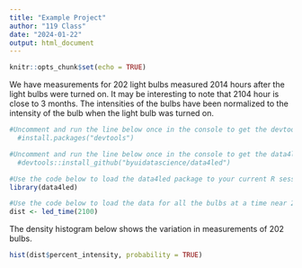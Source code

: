 ```yaml
---
title: "Example Project"
author: "119 Class"
date: "2024-01-22"
output: html_document
---
```


```r
knitr::opts_chunk$set(echo = TRUE)
```

We have measurements for 202 light bulbs measured 2014 hours after the light bulbs were turned on. It may be interesting to note that 2104 hour is close to 3 months. The intensities of the bulbs have been normalized to the intensity of the bulb when the light bulb was turned on.
```r
#Uncomment and run the line below once in the console to get the devtools package.
  #install.packages("devtools")

#Uncomment and run the line below once in the console to get the data4led package.
  #devtools::install_github("byuidatascience/data4led") 

#Use the code below to load the data4led package to your current R session.
library(data4led)

#Use the code below to load the data for all the bulbs at a time near 2100 hours.
dist <- led_time(2100)
```

The density histogram below shows the variation in measurements of 202 bulbs.
```r
hist(dist$percent_intensity, probability = TRUE)

```

